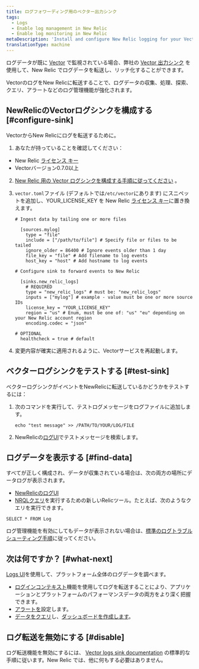 ```yaml
---
title: ログフォワーディング用のベクター出力シンク
tags:
  - Logs
  - Enable log management in New Relic
  - Enable log monitoring in New Relic
metaDescription: 'Install and configure New Relic logging for your Vector output sink, so you can use our enhanced log management capabilities.'
translationType: machine
---
```


ログデータが既に [Vector](https://vector.dev/) で監視されている場合、弊社の [Vector 出力シンク](https://vector.dev/docs/reference/configuration/sinks/new_relic/) を使用して、New Relic でログデータを転送し、リッチ化することができます。

VectorのログをNew Relicに転送することで、ログデータの収集、処理、探索、クエリ、アラートなどのログ管理機能が強化されます。

## NewRelicのVectorログシンクを構成する [#configure-sink]

VectorからNew Relicにログを転送するために。

1. あなたが持っていることを確認してください：

* New Relic [ライセンス キー](/docs/apis/intro-apis/new-relic-api-keys/#license-key)
* Vectorバージョン0.7.0以上

2. [New Relic 用の Vector ログシンクを構成する手順に従ってください](https://vector.dev/docs/reference/configuration/sinks/new_relic/) 。

3. `vector.toml`ファイル (デフォルトでは`/etc/vector`にあります) にスニペットを追加し、YOUR_LICENSE_KEY を New Relic [ライセンス キー](/docs/apis/intro-apis/new-relic-api-keys/#license-key)に置き換えます。

   ```
   # Ingest data by tailing one or more files

     [sources.mylog]
       type = "file"
       include = ["/path/to/file"] # Specify file or files to be tailed
       ignore_older = 86400 # Ignore events older than 1 day
       file_key = "file" # Add filename to log events
       host_key = "host" # Add hostname to log events

   # Configure sink to forward events to New Relic

     [sinks.new_relic_logs]
       # REQUIRED
       type = "new_relic_logs" # must be: "new_relic_logs"
       inputs = ["mylog"] # example - value must be one or more source IDs
       license_key = "YOUR_LICENSE_KEY"
       region = "us" # Enum, must be one of: "us" "eu" depending on your New Relic account region
       encoding.codec = "json"

   # OPTIONAL
     healthcheck = true # default
   ```

4. 変更内容が確実に適用されるように、Vectorサービスを再起動します。

## ベクターログシンクをテストする [#test-sink]

ベクターログシンクがイベントをNewRelicに転送しているかどうかをテストするには：

1. 次のコマンドを実行して、テストログメッセージをログファイルに追加します。

   ```
   echo "test message" >> /PATH/TO/YOUR/LOG/FILE
   ```

2. NewRelicの[ログUI](https://one.newrelic.com/launcher/logger.log-launcher)でテストメッセージを検索します。

## ログデータを表示する [#find-data]

すべてが正しく構成され、データが収集されている場合は、次の両方の場所にデータログが表示されます。

* [NewRelicのログUI](https://one.newrelic.com/launcher/logger.log-launcher)
* [NRQLクエリ](/docs/chart-builder/use-chart-builder/choose-data/use-advanced-nrql-mode-specify-data)を実行するための新しいRelicツール。たとえば、次のようなクエリを実行できます。

```
SELECT * FROM Log
```

ログ管理機能を有効にしてもデータが表示されない場合は、[標準のログトラブルシューティング手順](/docs/logs/log-management/troubleshooting/no-log-data-appears-ui/)に従ってください。

<InstallFeedback/>

## 次は何ですか？ [#what-next]

[Logs UI](/docs/logs/log-management/ui-data/use-logs-ui/)を使用して、プラットフォーム全体のログデータを調べます。

* [ログインコンテキスト](/docs/logs/enable-log-management-new-relic/configure-logs-context/configure-logs-context-apm-agents/)機能を使用してログを転送することにより、アプリケーションとプラットフォームのパフォーマンスデータの両方をより深く把握できます。
* [アラートを](/docs/alerts-applied-intelligence/new-relic-alerts/alert-conditions/create-alert-conditions/)設定します。
* [データをクエリ](/docs/query-your-data/explore-query-data/get-started/introduction-querying-new-relic-data/)し、[ダッシュボードを作成します](/docs/query-your-data/explore-query-data/dashboards/introduction-dashboards/)。

## ログ転送を無効にする [#disable]

ログ転送機能を無効にするには、 [Vector logs sink documentation](https://vector.dev/docs/reference/configuration/sinks/new_relic/) の標準的な手順に従います。New Relic では、他に何もする必要はありません。